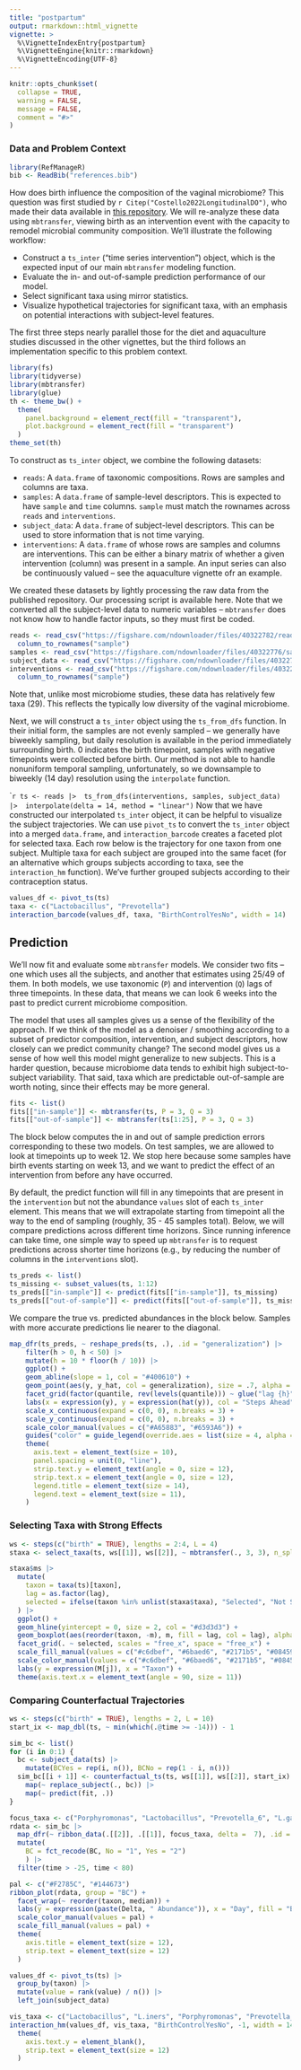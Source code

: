 ```yaml
---
title: "postpartum"
output: rmarkdown::html_vignette
vignette: >
  %\VignetteIndexEntry{postpartum}
  %\VignetteEngine{knitr::rmarkdown}
  %\VignetteEncoding{UTF-8}
---
```


```r
knitr::opts_chunk$set(
  collapse = TRUE,
  warning = FALSE,
  message = FALSE,
  comment = "#>"
)
```

### Data and Problem Context

```r
library(RefManageR)
bib <- ReadBib("references.bib")
```

How does birth influence the composition of the vaginal microbiome? This
question was first studied by `r Citep("Costello2022LongitudinalDO")`, who made
their data available in [this repository](https://purl.stanford.edu/pz745bc9128). We will re-analyze these
data using `mbtransfer`, viewing birth as an intervention event with the
capacity to remodel microbial community composition. We'll illustrate the following workflow:

* Construct a `ts_inter` ("time series intervention") object, which is the
expected input of our main `mbtransfer` modeling function.
* Evaluate the in- and out-of-sample prediction performance of our model.
* Select significant taxa using mirror statistics.
* Visualize hypothetical trajectories for significant taxa, with an emphasis on
potential interactions with subject-level features.

The first three steps nearly parallel those for the diet and aquaculture studies
discussed in the other vignettes, but the third follows an implementation
specific to this problem context.

```r
library(fs)
library(tidyverse)
library(mbtransfer)
library(glue)
th <- theme_bw() +
  theme(
    panel.background = element_rect(fill = "transparent"),
    plot.background = element_rect(fill = "transparent")
  )
theme_set(th)
```

To construct as `ts_inter` object, we combine the following datasets:

* `reads`: A `data.frame` of taxonomic compositions. Rows are samples and columns
are taxa.
* `samples`: A `data.frame` of sample-level descriptors. This is expected to have
`sample` and `time` columns. `sample` must match the rownames across `reads` and
`interventions`.
* `subject_data`: A `data.frame` of subject-level descriptors. This can be used
to store information that is not time varying.
* `interventions`: A `data.frame` of whose  rows are samples and columns are
interventions. This can be either a binary matrix of whether a given
intervention (column) was present in a sample. An input series can
also be continuously valued -- see the aquaculture vignette ofr an example.

We created these datasets by lightly processing the raw data from the published
repository. Our processing script is available here. Note that we converted all
the subject-level data to numeric variables -- `mbtransfer` does not know how to
handle factor inputs, so they must first be coded.

```r
reads <- read_csv("https://figshare.com/ndownloader/files/40322782/reads.csv") |>
  column_to_rownames("sample")
samples <- read_csv("https://figshare.com/ndownloader/files/40322776/samples.csv")
subject_data <- read_csv("https://figshare.com/ndownloader/files/40322773/subject.csv")
interventions <- read_csv("https://figshare.com/ndownloader/files/40322770/interventions.csv") |>
  column_to_rownames("sample")
```

Note that, unlike most microbiome studies, these data has relatively few taxa
(29). This reflects the typically low diversity of the vaginal microbiome.

Next, we will construct a `ts_inter` object using the `ts_from_dfs` function.
In their initial form, the samples are not evenly sampled -- we generally have
biweekly sampling, but daily resolution is available in the period immediately
surrounding birth. 0 indicates the birth timepoint, samples with negative
timepoints were collected before birth. Our method is not able to handle
nonuniform temporal sampling, unfortunately, so we downsample to biweekly (14
day) resolution using the `interpolate` function.

````r
ts <- reads |>
 ts_from_dfs(interventions, samples, subject_data) |>
 interpolate(delta = 14, method = "linear")
```
Now that we have constructed our interpolated `ts_inter` object, it can be
helpful to visualize the subject trajectories. We can use `pivot_ts` to convert
the `ts_inter` object into a merged `data.frame`, and `interaction_barcode`
creates a faceted plot for selected taxa. Each row below is the trajectory for
one taxon from one subject. Multiple taxa for each subject are grouped into the
same facet (for an alternative which groups subjects according to taxa, see the
`interaction_hm` function). We've further grouped subjects according to their
contraception status.

```r
values_df <- pivot_ts(ts)
taxa <- c("Lactobacillus", "Prevotella")
interaction_barcode(values_df, taxa, "BirthControlYesNo", width = 14)
```

## Prediction

We'll now fit and evaluate some `mbtransfer` models. We consider two fits -- one
which uses all the subjects, and another that estimates using 25/49 of them. In
both models, we use taxonomic (`P`) and intervention (`Q`) lags of three
timepoints. In these data, that means we can look 6 weeks into the past to
predict current microbiome composition.

The model that uses all samples gives us a sense of the flexibility of the
approach. If we think of the model as a denoiser / smoothing according to a
subset of predictor composition, intervention, and subject descriptors, how
closely can we predict community change? The second model gives us a sense of
how well this model might generalize to new subjects. This is a harder question,
because microbiome data tends to exhibit high subject-to-subject variability.
That said, taxa which are predictable out-of-sample are worth noting, since
their effects may be more general.

```r
fits <- list()
fits[["in-sample"]] <- mbtransfer(ts, P = 3, Q = 3)
fits[["out-of-sample"]] <- mbtransfer(ts[1:25], P = 3, Q = 3)
```

The block below computes the in and out of sample prediction errors
corresponding to these two models. On test samples, we are allowed to look at
timepoints up to week 12. We stop here because some samples have birth events
starting on week 13, and we want to predict the effect of an intervention from
before any have occurred. 

By default, the predict function will fill in any timepoints that are present in
the `intervention` but not the abundance `values` slot of each `ts_inter`
element. This means that we will extrapolate starting from timepoint all the way
to the end of sampling (roughly, 35 - 45 samples total). Below, we will compare
predictions across different time horizons. Since running inference can take
time, one simple way to speed up `mbtransfer` is to request predictions across
shorter time horizons (e.g., by reducing the number of columns in the
`interventions` slot).

```r
ts_preds <- list()
ts_missing <- subset_values(ts, 1:12)
ts_preds[["in-sample"]] <- predict(fits[["in-sample"]], ts_missing)
ts_preds[["out-of-sample"]] <- predict(fits[["out-of-sample"]], ts_missing[26:49])
```

We compare the true vs. predicted abundances in the block below. Samples with
more accurate predictions lie nearer to the diagonal.

```r
map_dfr(ts_preds, ~ reshape_preds(ts, .), .id = "generalization") |>
    filter(h > 0, h < 50) |>
    mutate(h = 10 * floor(h / 10)) |>
    ggplot() +
    geom_abline(slope = 1, col = "#400610") +
    geom_point(aes(y, y_hat, col = generalization), size = .7, alpha = .6) +
    facet_grid(factor(quantile, rev(levels(quantile))) ~ glue("lag {h}"), scales = "free_y") +
    labs(x = expression(y), y = expression(hat(y)), col = "Steps Ahead") +
    scale_x_continuous(expand = c(0, 0), n.breaks = 3) +
    scale_y_continuous(expand = c(0, 0), n.breaks = 3) +
    scale_color_manual(values = c("#A65883", "#6593A6")) +
    guides("color" = guide_legend(override.aes = list(size = 4, alpha = 1))) +
    theme(
      axis.text = element_text(size = 10),
      panel.spacing = unit(0, "line"),
      strip.text.y = element_text(angle = 0, size = 12),
      strip.text.x = element_text(angle = 0, size = 12),
      legend.title = element_text(size = 14),
      legend.text = element_text(size = 11),
    )
```

### Selecting Taxa with Strong Effects

```r
ws <- steps(c("birth" = TRUE), lengths = 2:4, L = 4)
staxa <- select_taxa(ts, ws[[1]], ws[[2]], ~ mbtransfer(., 3, 3), n_splits = 20)
```

```r
staxa$ms |>
  mutate(
    taxon = taxa(ts)[taxon],
    lag = as.factor(lag),
    selected = ifelse(taxon %in% unlist(staxa$taxa), "Selected", "Not Selected")
  ) |>
  ggplot() +
  geom_hline(yintercept = 0, size = 2, col = "#d3d3d3") +
  geom_boxplot(aes(reorder(taxon, -m), m, fill = lag, col = lag), alpha = 0.8) +
  facet_grid(. ~ selected, scales = "free_x", space = "free_x") +
  scale_fill_manual(values = c("#c6dbef", "#6baed6", "#2171b5", "#084594")) +
  scale_color_manual(values = c("#c6dbef", "#6baed6", "#2171b5", "#084594")) +
  labs(y = expression(M[j]), x = "Taxon") +
  theme(axis.text.x = element_text(angle = 90, size = 11))
```

### Comparing Counterfactual Trajectories

```r
ws <- steps(c("birth" = TRUE), lengths = 2, L = 10)
start_ix <- map_dbl(ts, ~ min(which(.@time >= -14))) - 1

sim_bc <- list()
for (i in 0:1) {
  bc <- subject_data(ts) |>
    mutate(BCYes = rep(i, n()), BCNo = rep(1 - i, n()))
  sim_bc[[i + 1]] <- counterfactual_ts(ts, ws[[1]], ws[[2]], start_ix) |>
    map(~ replace_subject(., bc)) |>
    map(~ predict(fit, .))
}
```

```r
focus_taxa <- c("Porphyromonas", "Lactobacillus", "Prevotella_6", "L.gasseri", "L.iners", "Atopobium")
rdata <- sim_bc |>
  map_dfr(~ ribbon_data(.[[2]], .[[1]], focus_taxa, delta =  7), .id = "BC") |>
  mutate(
    BC = fct_recode(BC, No = "1", Yes = "2")
    ) |>
  filter(time > -25, time < 80)

pal <- c("#F2785C", "#144673")
ribbon_plot(rdata, group = "BC") +
  facet_wrap(~ reorder(taxon, median)) +
  labs(y = expression(paste(Delta, " Abundance")), x = "Day", fill = "Birth Control Reinitiated", col = "Birth Control Reinitiated") +
  scale_color_manual(values = pal) +
  scale_fill_manual(values = pal) +
  theme(
    axis.title = element_text(size = 12), 
    strip.text = element_text(size = 12)
  )
```

```r
values_df <- pivot_ts(ts) |>
  group_by(taxon) |>
  mutate(value = rank(value) / n()) |>
  left_join(subject_data)

vis_taxa <- c("Lactobacillus", "L.iners", "Porphyromonas", "Prevotella_6")
interaction_hm(values_df, vis_taxa, "BirthControlYesNo", -1, width = 14) +
  theme(
    axis.text.y = element_blank(),
    strip.text = element_text(size = 12)
  )
```
